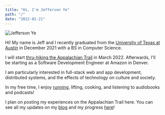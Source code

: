 ```yaml
---
title: "Hi, I'm Jefferson Ye"
path: "/"
date: "2022-01-21"
---
```


![Jefferson Ye](../images/about/BigBend2022.jpg)

Hi! My name is Jeff and I recently graduated from the [University of Texas at Austin](https://www.cs.utexas.edu/) in December 2021 with a BS in Computer Science.

I will start [thru-hiking the Appalachian Trail](/appalachian_trail) in March 2022. Afterwards, I'll be starting as a Software Development Engineer at Amazon in Denver.

I am particularly interested in full-stack web and app development, distributed systems, and the effects of technology on culture and society.

In my free time, I enjoy [running](https://www.strava.com/athletes/46494495), lifting, cooking, and listening to audiobooks and podcasts!

I plan on posting my experiences on the Appalachian Trail here. You can see all my updates on my [blog](/blog) and my progress [here](appalachian_trail_map)!

